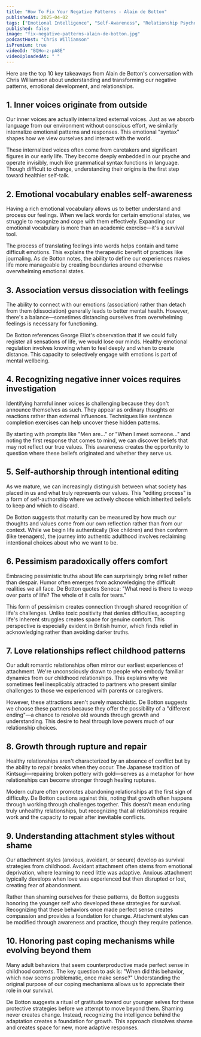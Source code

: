 ```yaml
---
title: "How To Fix Your Negative Patterns - Alain de Botton"
publishedAt: 2025-04-02
tags: ["Emotional Intelligence", "Self-Awareness", "Relationship Psychology"]
published: false
image: "fix-negative-patterns-alain-de-botton.jpg"
podcastHost: "Chris Williamson"
isPremium: true
videoId: "BQHo-z-pA8E"
videoUploadedAt: " "
---
```



<PodcastSummaryPageLayout frontmatter={frontmatter}>

Here are the top 10 key takeaways from Alain de Botton's conversation with Chris Williamson about understanding and transforming our negative patterns, emotional development, and relationships.

## 1. Inner voices originate from outside

Our inner voices are actually internalized external voices. Just as we absorb language from our environment without conscious effort, we similarly internalize emotional patterns and responses. This emotional "syntax" shapes how we view ourselves and interact with the world.

These internalized voices often come from caretakers and significant figures in our early life. They become deeply embedded in our psyche and operate invisibly, much like grammatical syntax functions in language. Though difficult to change, understanding their origins is the first step toward healthier self-talk.

## 2. Emotional vocabulary enables self-awareness

Having a rich emotional vocabulary allows us to better understand and process our feelings. When we lack words for certain emotional states, we struggle to recognize and cope with them effectively. Expanding our emotional vocabulary is more than an academic exercise—it's a survival tool.

The process of translating feelings into words helps contain and tame difficult emotions. This explains the therapeutic benefit of practices like journaling. As de Botton notes, the ability to define our experiences makes life more manageable by creating boundaries around otherwise overwhelming emotional states.

## 3. Association versus dissociation with feelings

The ability to connect with our emotions (association) rather than detach from them (dissociation) generally leads to better mental health. However, there's a balance—sometimes distancing ourselves from overwhelming feelings is necessary for functioning.

De Botton references George Eliot's observation that if we could fully register all sensations of life, we would lose our minds. Healthy emotional regulation involves knowing when to feel deeply and when to create distance. This capacity to selectively engage with emotions is part of mental wellbeing.

## 4. Recognizing negative inner voices requires investigation

Identifying harmful inner voices is challenging because they don't announce themselves as such. They appear as ordinary thoughts or reactions rather than external influences. Techniques like sentence completion exercises can help uncover these hidden patterns.

By starting with prompts like "Men are..." or "When I meet someone..." and noting the first response that comes to mind, we can discover beliefs that may not reflect our true values. This awareness creates the opportunity to question where these beliefs originated and whether they serve us.

## 5. Self-authorship through intentional editing

As we mature, we can increasingly distinguish between what society has placed in us and what truly represents our values. This "editing process" is a form of self-authorship where we actively choose which inherited beliefs to keep and which to discard.

De Botton suggests that maturity can be measured by how much our thoughts and values come from our own reflection rather than from our context. While we begin life authentically (like children) and then conform (like teenagers), the journey into authentic adulthood involves reclaiming intentional choices about who we want to be.

## 6. Pessimism paradoxically offers comfort

Embracing pessimistic truths about life can surprisingly bring relief rather than despair. Humor often emerges from acknowledging the difficult realities we all face. De Botton quotes Seneca: "What need is there to weep over parts of life? The whole of it calls for tears."

This form of pessimism creates connection through shared recognition of life's challenges. Unlike toxic positivity that denies difficulties, accepting life's inherent struggles creates space for genuine comfort. This perspective is especially evident in British humor, which finds relief in acknowledging rather than avoiding darker truths.

## 7. Love relationships reflect childhood patterns

Our adult romantic relationships often mirror our earliest experiences of attachment. We're unconsciously drawn to people who embody familiar dynamics from our childhood relationships. This explains why we sometimes feel inexplicably attracted to partners who present similar challenges to those we experienced with parents or caregivers.

However, these attractions aren't purely masochistic. De Botton suggests we choose these partners because they offer the possibility of a "different ending"—a chance to resolve old wounds through growth and understanding. This desire to heal through love powers much of our relationship choices.

## 8. Growth through rupture and repair

Healthy relationships aren't characterized by an absence of conflict but by the ability to repair breaks when they occur. The Japanese tradition of Kintsugi—repairing broken pottery with gold—serves as a metaphor for how relationships can become stronger through healing ruptures.

Modern culture often promotes abandoning relationships at the first sign of difficulty. De Botton cautions against this, noting that growth often happens through working through challenges together. This doesn't mean enduring truly unhealthy relationships, but recognizing that all relationships require work and the capacity to repair after inevitable conflicts.

## 9. Understanding attachment styles without shame

Our attachment styles (anxious, avoidant, or secure) develop as survival strategies from childhood. Avoidant attachment often stems from emotional deprivation, where learning to need little was adaptive. Anxious attachment typically develops when love was experienced but then disrupted or lost, creating fear of abandonment.

Rather than shaming ourselves for these patterns, de Botton suggests honoring the younger self who developed these strategies for survival. Recognizing that these behaviors once made perfect sense creates compassion and provides a foundation for change. Attachment styles can be modified through awareness and practice, though they require patience.

## 10. Honoring past coping mechanisms while evolving beyond them

Many adult behaviors that seem counterproductive made perfect sense in childhood contexts. The key question to ask is: "When did this behavior, which now seems problematic, once make sense?" Understanding the original purpose of our coping mechanisms allows us to appreciate their role in our survival.

De Botton suggests a ritual of gratitude toward our younger selves for these protective strategies before we attempt to move beyond them. Shaming never creates change. Instead, recognizing the intelligence behind the adaptation creates a foundation for growth. This approach dissolves shame and creates space for new, more adaptive responses.

</PodcastSummaryPageLayout>
